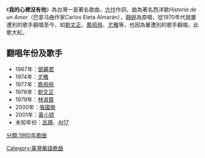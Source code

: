 {{multiple issues|
{{citecheck|time=2013-09-23T08:45:45+00:00}}
{{copyedit|time=2013-09-23T08:45:45+00:00}}
{{disputed|time=2013-09-23T08:45:45+00:00}}
{{expand|time=2013-09-23T08:45:45+00:00}}
}}
{{Infobox single
|  Name        = 我的心裡沒有他
|  Artist      = [[靜婷|靜婷]]
|  Cover       = 
|  Background  = 
|  Released    = 1960年
|  Recorded    =
|  Genre       = 
|  Label       = 
}}
《'''我的心裡沒有他'''》為台灣一首著名歌曲，[[陳蝶衣|方忭]]作詞，曲為著名西洋歌''Historia de un Amor''（巴拿马曲作家Carlos Eleta Almarán），[[靜婷|靜婷]]為原唱，從1970年代就屢遭別的歌手翻唱至今，如[[劉文正|劉文正]]、[[鳳飛飛|鳳飛飛]]、[[尤雅|尤雅]]等，也因為屢遭別的歌手翻唱，此歌大紅。

==翻唱年份及歌手==
*1967年：[[鄧麗君|鄧麗君]]
*1974年：[[尤雅|尤雅]]
*1977年：[[鳳飛飛|鳳飛飛]]
*1978年：[[劉文正|劉文正]]
*1979年：[[林淑蓉|林淑蓉]]
*2000年：[[張國榮|張國榮]]
*2001年：[[黃小琥|黃小琥]]
*未知年份：[[呂珊|呂珊]]、[[At17|At17]]



[[Category:臺灣華語歌曲|Category:臺灣華語歌曲]]
[[分類:1960年歌曲|分類:1960年歌曲]]